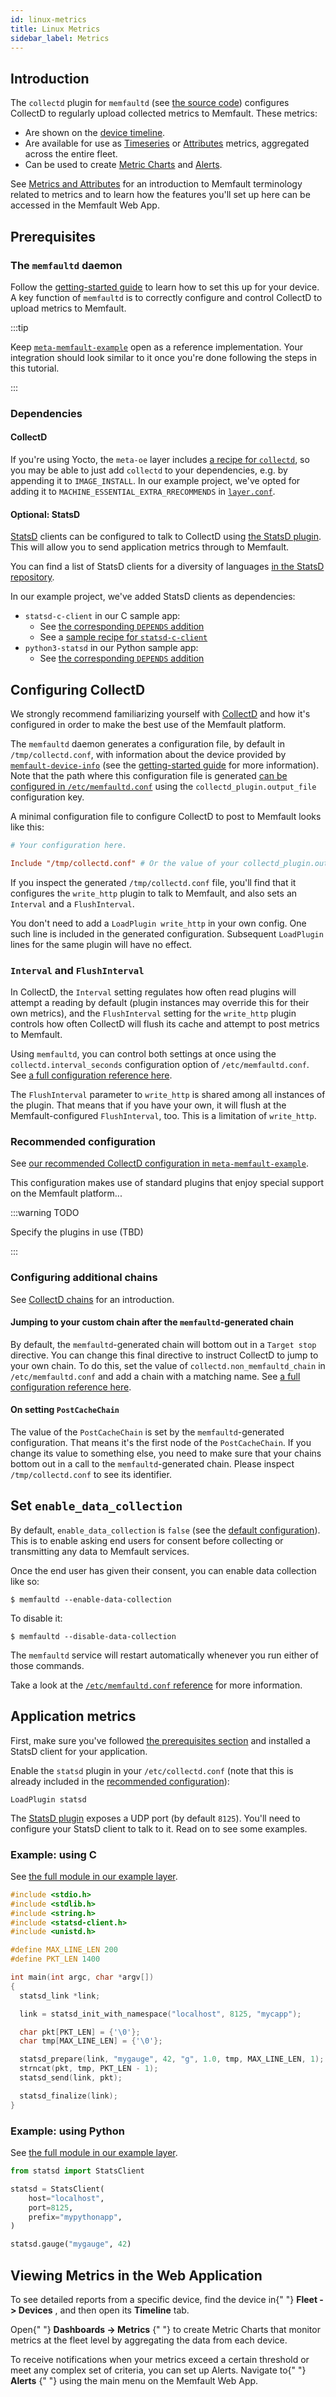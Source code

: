 ```yaml
---
id: linux-metrics
title: Linux Metrics
sidebar_label: Metrics
---
```



## Introduction

The `collectd` plugin for `memfaultd` (see [the source
code][source-memfaultd-collectd-plugin]) configures CollectD to regularly upload
collected metrics to Memfault. These metrics:

- Are shown on the [device timeline][docs-timeline].
- Are available for use as [Timeseries][docs-timeseries] or
  [Attributes][docs-attributes] metrics, aggregated across the entire fleet.
- Can be used to create [Metric Charts][docs-metric-charts] and
  [Alerts][docs-alerts].

See [Metrics and Attributes](/docs/platform/metrics) for an introduction to
Memfault terminology related to metrics and to learn how the features you'll set
up here can be accessed in the Memfault Web App.

## Prerequisites

### The `memfaultd` daemon

Follow the [getting-started guide][docs-linux-getting-started] to learn how to
set this up for your device. A key function of `memfaultd` is to correctly
configure and control CollectD to upload metrics to Memfault.

:::tip

Keep [`meta-memfault-example`][source-yocto-example] open as a reference
implementation. Your integration should look similar to it once you're done
following the steps in this tutorial.

:::

### Dependencies

#### CollectD

If you're using Yocto, the `meta-oe` layer includes [a recipe for
`collectd`][source-collectd-recipe], so you may be able to just add `collectd`
to your dependencies, e.g. by appending it to `IMAGE_INSTALL`. In our example
project, we've opted for adding it to `MACHINE_ESSENTIAL_EXTRA_RRECOMMENDS` in
[`layer.conf`][source-layer-conf].

[source-collectd-recipe]:
  https://github.com/openembedded/meta-openembedded/tree/master/meta-oe/recipes-extended/collectd

#### Optional: StatsD

[StatsD][statsd-homepage] clients can be configured to talk to CollectD using
[the StatsD plugin][collectd-plugin-statsd]. This will allow you to send
application metrics through to Memfault.

You can find a list of StatsD clients for a diversity of languages [in the
StatsD repository][statsd-clients].

In our example project, we've added StatsD clients as dependencies:

- `statsd-c-client` in our C sample app:
  - See [the corresponding `DEPENDS` addition][source-statsd-c-bb]
  - See a [sample recipe for `statsd-c-client`][source-statsd-c-client-bb]
- `python3-statsd` in our Python sample app:
  - See [the corresponding `DEPENDS` addition][source-statsd-python-bb]

[source-statsd-python-bb]:
  https://github.com/memfault/memfault-linux-sdk/tree/main/meta-memfault-example/recipes-memfault/statsd-sampleapp-c/statsd-sampleapp-c.bb
[source-statsd-c-bb]:
  https://github.com/memfault/memfault-linux-sdk/tree/main/meta-memfault-example/recipes-memfault/statsd-sampleapp-c/statsd-sampleapp-c.bb
[source-statsd-c-client-bb]:
  https://github.com/memfault/memfault-linux-sdk/tree/main/meta-memfault-example/recipes-memfault/statsd-c-client/statsd-c-client.bb
[collectd-plugin-statsd]: https://collectd.org/wiki/index.php/Plugin:StatsD
[statsd-homepage]: https://github.com/statsd/statsd
[statsd-clients]:
  https://github.com/statsd/statsd/blob/master/docs/client_implementations.md

## Configuring CollectD

We strongly recommend familiarizing yourself with [CollectD][collectd-homepage]
and how it's configured in order to make the best use of the Memfault platform.

The `memfaultd` daemon generates a configuration file, by default in
`/tmp/collectd.conf`, with information about the device provided by
[`memfault-device-info`][docs-memfault-device-info] (see the [getting-started
guide][docs-linux-getting-started] for more information). Note that the path
where this configuration file is generated [can be configured in
`/etc/memfaultd.conf`][docs-configuration] using the
`collectd_plugin.output_file` configuration key.

A minimal configuration file to configure CollectD to post to Memfault looks
like this:

```conf
# Your configuration here.

Include "/tmp/collectd.conf" # Or the value of your collectd_plugin.output_file
```

If you inspect the generated `/tmp/collectd.conf` file, you'll find that it
configures the `write_http` plugin to talk to Memfault, and also sets an
`Interval` and a `FlushInterval`.

You don't need to add a `LoadPlugin write_http` in your own config. One such
line is included in the generated configuration. Subsequent `LoadPlugin` lines
for the same plugin will have no effect.

### `Interval` and `FlushInterval`

In CollectD, the `Interval` setting regulates how often read plugins will
attempt a reading by default (plugin instances may override this for their own
metrics), and the `FlushInterval` setting for the `write_http` plugin controls
how often CollectD will flush its cache and attempt to post metrics to Memfault.

Using `memfaultd`, you can control both settings at once using the
`collectd.interval_seconds` configuration option of `/etc/memfaultd.conf`. See
[a full configuration reference here][docs-configuration].

The `FlushInterval` parameter to `write_http` is shared among all instances of
the plugin. That means that if you have your own, it will flush at the
Memfault-configured `FlushInterval`, too. This is a limitation of `write_http`.

### Recommended configuration

See [our recommended CollectD configuration in
`meta-memfault-example`][source-recommended-collectd-conf].

This configuration makes use of standard plugins that enjoy special support on
the Memfault platform...

:::warning TODO

Specify the plugins in use (TBD)

:::

### Configuring additional chains

See [CollectD chains][collectd-chains] for an introduction.

#### Jumping to your custom chain after the `memfaultd`-generated chain

By default, the `memfaultd`-generated chain will bottom out in a `Target stop`
directive. You can change this final directive to instruct CollectD to jump to
your own chain. To do this, set the value of `collectd.non_memfaultd_chain` in
`/etc/memfaultd.conf` and add a chain with a matching name. See [a full
configuration reference here][docs-configuration].

#### On setting `PostCacheChain`

The value of the `PostCacheChain` is set by the `memfaultd`-generated
configuration. That means it's the first node of the `PostCacheChain`. If you
change its value to something else, you need to make sure that your chains
bottom out in a call to the `memfaultd`-generated chain. Please inspect
`/tmp/collectd.conf` to see its identifier.

## Set `enable_data_collection`

By default, `enable_data_collection` is `false` (see the [default
configuration][source-builtin-conf]). This is to enable asking end users for
consent before collecting or transmitting any data to Memfault services.

Once the end user has given their consent, you can enable data collection like
so:

```shell
$ memfaultd --enable-data-collection
```

To disable it:

```shell
$ memfaultd --disable-data-collection
```

The `memfaultd` service will restart automatically whenever you run either of
those commands.

Take a look at the [`/etc/memfaultd.conf` reference][docs-configuration] for
more information.

## Application metrics

First, make sure you've followed [the prerequisites section](#prerequisites) and
installed a StatsD client for your application.

Enable the `statsd` plugin in your `/etc/collectd.conf` (note that this is
already included in the
[recommended configuration](#recommended-configuration)):

```
LoadPlugin statsd
```

The [StatsD plugin][collectd-plugin-statsd] exposes a UDP port (by default
`8125`). You'll need to configure your StatsD client to talk to it. Read on to
see some examples.

### Example: using C

See [the full module in our example layer][statsd-c-example].

```c
#include <stdio.h>
#include <stdlib.h>
#include <string.h>
#include <statsd-client.h>
#include <unistd.h>

#define MAX_LINE_LEN 200
#define PKT_LEN 1400

int main(int argc, char *argv[])
{
  statsd_link *link;

  link = statsd_init_with_namespace("localhost", 8125, "mycapp");

  char pkt[PKT_LEN] = {'\0'};
  char tmp[MAX_LINE_LEN] = {'\0'};

  statsd_prepare(link, "mygauge", 42, "g", 1.0, tmp, MAX_LINE_LEN, 1);
  strncat(pkt, tmp, PKT_LEN - 1);
  statsd_send(link, pkt);

  statsd_finalize(link);
}
```

[statsd-c-example]:
  https://github.com/memfault/memfault-linux-sdk/tree/main/meta-memfault-example/recipes-memfault/statsd-sampleapp-c

### Example: using Python

See [the full module in our example layer][statsd-python-example].

```python
from statsd import StatsClient

statsd = StatsClient(
    host="localhost",
    port=8125,
    prefix="mypythonapp",
)

statsd.gauge("mygauge", 42)
```

## Viewing Metrics in the Web Application

<p>
  To see detailed reports from a specific device, find the device in{" "}
  <ProjectMagicLink path="/devices">
    <b>Fleet -> Devices</b>
  </ProjectMagicLink>
  , and then open its <b>Timeline</b> tab.
</p>

<p>
  Open{" "}
  <ProjectMagicLink path="/metrics">
    <b>Dashboards -> Metrics</b>
  </ProjectMagicLink>{" "}
  to create Metric Charts that monitor metrics at the fleet level by aggregating
  the data from each device.
</p>

<p>
  To receive notifications when your metrics exceed a certain threshold or meet
  any complex set of criteria, you can set up Alerts. Navigate to{" "}
  <ProjectMagicLink path="/alerts">
    <b>Alerts</b>
  </ProjectMagicLink>{" "}
  using the main menu on the Memfault Web App.
</p>

[statsd-python-example]:
  https://github.com/memfault/memfault-linux-sdk/tree/main/meta-memfault-example/recipes-memfault/statsd-sampleapp-python
[collectd-homepage]: https://collectd.org/
[collectd-write-http]: https://collectd.org/wiki/index.php/Plugin:Write_HTTP
[collectd-chains]: https://collectd.org/wiki/index.php/Chains
[source-yocto-example]:
  https://github.com/memfault/memfault-linux-sdk/tree/main/meta-memfault-example
[source-meta-memfault]:
  https://github.com/memfault/memfault-linux-sdk/tree/main/meta-memfault
[source-memfaultd]:
  https://github.com/memfault/memfault-linux-sdk/tree/main/meta-memfault/recipes-memfault/memfaultd/files/memfaultd
[source-recommended-collectd-conf]:
  https://github.com/memfault/memfault-linux-sdk/tree/main/meta-memfault-example/recipes-extended/collectd/files/collectd.conf
[source-layer-conf]:
  https://github.com/memfault/memfault-linux-sdk/tree/main/meta-memfault/layer.conf
[source-memfaultd-collectd-plugin]:
  https://github.com/memfault/memfault-linux-sdk/blob/main/meta-memfault/recipes-memfault/memfaultd/files/memfaultd/plugins/collectd.c
[source-builtin-conf]:
  https://github.com/memfault/memfault-linux-sdk/tree/main/meta-memfault/recipes-memfault/memfaultd/files/memfaultd/builtin.conf
[docs-linux-getting-started]: /docs/linux/linux-getting-started-guide
[docs-linux-control-plugins]:
  /docs/linux/linux-getting-started-guide#optional-opt-out-of-memfaultd-built-in-plugins
[docs-memfault-device-info]:
  /docs/linux/linux-getting-started-guide#add-a-memfault-device-info-executable-to-your-build
[docs-configuration]: /docs/linux/reference-memfaultd-configuration
[docs-metrics]: /docs/platform/metrics
[docs-timeseries]: /docs/platform/metrics#timeseries
[docs-attributes]: /docs/platform/metrics#attributes
[docs-timeline]: /docs/platform/introduction/#metrics
[docs-metric-charts]: /docs/platform/charts#metric-charts
[docs-alerts]: /docs/platform/alerts
